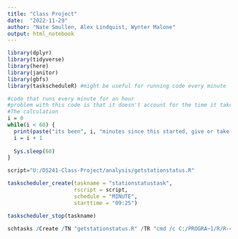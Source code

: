 ```yaml
---
title: "Class Project"
date:  "2022-11-29"
author: "Nate Smullen, Alex Lindquist, Wynter Malone"
output: html_notebook
---
```


```r
library(dplyr)
library(tidyverse)
library(here)
library(janitor)
library(gbfs)
library(taskscheduleR) #might be useful for running code every minute
```


```r
#code that runs every minute for an hour
#problem with this code is that it doesn't account for the time it takes to do
#The calculation
i = 0
while(i < 60) {
  print(paste("its been", i, "minutes since this started, give or take a bit"))
  i = i + 1
  
  Sys.sleep(60)
}
```

```r
script="U:/DS241-Class-Project/analysis/getstationstatus.R"

taskscheduler_create(taskname = "stationstatustask", 
                     rscript = script, 
                     schedule = "MINUTE", 
                     starttime = "09:25")

```


```r
taskscheduler_stop(taskname)

schtasks /Create /TN "getstationstatus.R" /TR "cmd /c C:/PROGRA~1/R/R-42~1.0/bin/Rscript.exe \"U:/DS241-Class-Project/analysis/getstationstatus.R\"  >> \"U:/DS241-Class-Project/analysis/getstationstatus.log\" 2>&1" /SC MINUTE /ST 09:39 /SD "07/12/2022"
```


